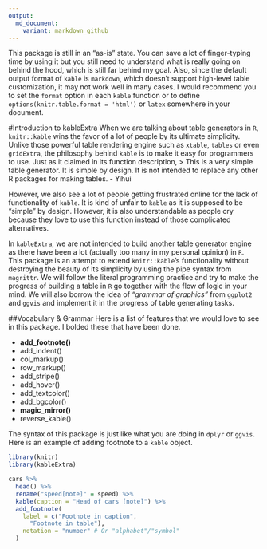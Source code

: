 ```yaml
---
output: 
  md_document:
    variant: markdown_github
---
```

<!-- README.md is generated from README.Rmd. Please edit that file -->

This package is still in an "as-is" state. You can save a lot of finger-typing time by using it but you still need to understand what is really going on behind the hood, which is still far behind my goal. Also, since the default output format of `kable` is `markdown`, which doesn't support high-level table customization, it may not work well in many cases. I would recommend you to set the `format` option in each `kable` function or to define `options(knitr.table.format = 'html')` or `latex` somewhere in your document.  

#Introduction to kableExtra
When we are talking about table generators in `R`, `knitr::kable` wins the favor of a lot of people by its ultimate simplicity. Unlike those powerful table rendering engine such as `xtable`, `tables` or even `gridExtra`, the philosophy behind `kable` is to make it easy for programmers to use. Just as it claimed in its function description, 
> This is a very simple table generator. It is simple by design. It is not intended to replace any other R packages for making tables. - Yihui  

However, we also see a lot of people getting frustrated online for the lack of functionality of `kable`. It is kind of unfair to `kable` as it is supposed to be "simple" by design. However, it is also understandable as people cry because they love to use this function instead of those complicated alternatives. 

In `kableExtra`, we are not intended to build another table generator engine as there have been a lot (actually too many in my personal opinion) in `R`. This package is an attempt to extend `knitr::kable`'s functionality without destroying the beauty of its simplicity by using the pipe syntax from `magrittr`. We will follow the literal programming practice and try to make the progress of building a table in `R` go together with the flow of logic in your mind. We will also borrow the idea of *"grammar of graphics"* from `ggplot2` and `ggvis` and implement it in the progress of table generating tasks. 

##Vocabulary & Grammar
Here is a list of features that we would love to see in this package. I bolded these that have been done. 

- **add_footnote()** 
- add_indent()
- col_markup()
- row_markup()
- add_stripe()
- add_hover()
- add_textcolor()
- add_bgcolor()
- **magic_mirror()**
- reverse_kable()

The syntax of this package is just like what you are doing in `dplyr` or `ggvis`. Here is an example of adding footnote to a `kable` object.
```r
library(knitr)
library(kableExtra)

cars %>%
  head() %>%
  rename("speed[note]" = speed) %>% 
  kable(caption = "Head of cars [note]") %>%
  add_footnote(
    label = c("Footnote in caption", 
      "Footnote in table"),
    notation = "number" # Or "alphabet"/"symbol"
  )
```

